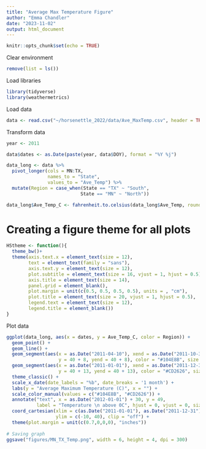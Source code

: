 ```yaml
---
title: "Average Max Temperature Figure"
author: "Emma Chandler"
date: "2023-11-02"
output: html_document
---
```


```r
knitr::opts_chunk$set(echo = TRUE)
```

Clear environment
```r
remove(list = ls())
```


Load libraries
```r
library(tidyverse)
library(weathermetrics)
```

Load data
```r
data <- read.csv("~/horsenettle_2022/data/Ave_MaxTemp.csv", header = TRUE)
```

Transform data
```r
year <- 2011

data$dates <- as.Date(paste(year, data$DOY), format = "%Y %j")

data_long <- data %>% 
  pivot_longer(cols = MN:TX,
               names_to = "State", 
               values_to = "Ave_Temp") %>% 
  mutate(Region = case_when(State == "TX" ~ "South",
                           State == "MN" ~ "North"))

data_long$Ave_Temp_C <- fahrenheit.to.celsius(data_long$Ave_Temp, round = 2)


```

# Creating a figure theme for all plots
```r
HStheme <- function(){            
  theme_bw()+                          
  theme(axis.text.x = element_text(size = 12), 
        text = element_text(family = "sans"), 
        axis.text.y = element_text(size = 12),
        plot.subtitle = element_text(size = 16, vjust = 1, hjust = 0.5),
        axis.title = element_text(size = 14),
        panel.grid = element_blank(),
        plot.margin = unit(c(0.5, 0.5, 0.5, 0.5), units = , "cm"),
        plot.title = element_text(size = 20, vjust = 1, hjust = 0.5),
        legend.text = element_text(size = 12),
        legend.title = element_blank())
}
```


Plot data
```r
ggplot(data_long, aes(x = dates, y = Ave_Temp_C, color = Region)) +
  geom_point() +
  geom_line() +
  geom_segment(aes(x = as.Date("2011-04-10"), xend = as.Date("2011-10-30"), 
                   y = 40 + 8, yend = 40 + 8), color = "#104E8B", size = 3) +
  geom_segment(aes(x = as.Date("2011-01-01"), xend = as.Date("2011-12-31"), 
                   y = 40 + 13, yend = 40 + 13), color = "#CD2626", size = 3) +  
  theme_classic() +
  scale_x_date(date_labels = "%b", date_breaks = '1 month') +
  labs(y = "Average Maximum Temperature (C)", x = "") +
  scale_color_manual(values = c("#104E8B", "#CD2626")) +
  annotate("text", x = as.Date("2012-01-01") + 30, y = 49, 
           label = "Temperature \n above 0C", hjust = 0, vjust = 0, size = 3) +
  coord_cartesian(xlim = c(as.Date("2011-01-01"), as.Date("2011-12-31")), 
                  ylim = c(-10, 40), clip = "off") +
  theme(plot.margin = unit(c(0.7,0,0,0), "inches"))
  
# Saving graph
ggsave("figures/MN_TX_Temp.png", width = 6, height = 4, dpi = 300)
```



